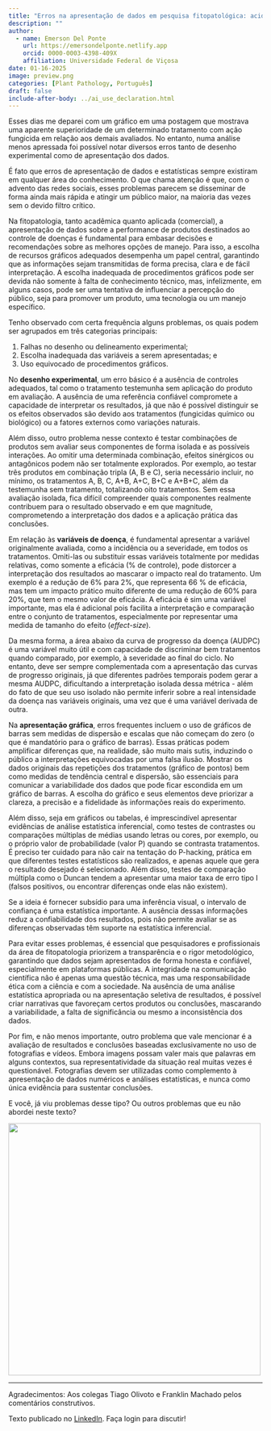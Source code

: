 ```yaml
---
title: "Erros na apresentação de dados em pesquisa fitopatológica: acidentais ou intencionais?"
description: ""
author:
  - name: Emerson Del Ponte
    url: https://emersondelponte.netlify.app
    orcid: 0000-0003-4398-409X
    affiliation: Universidade Federal de Viçosa
date: 01-16-2025
image: preview.png
categories: [Plant Pathology, Português] 
draft: false 
include-after-body: ../ai_use_declaration.html
---
```


Esses dias me deparei com um gráfico em uma postagem que mostrava uma aparente superioridade de um determinado tratamento com ação fungicida em relação aos demais avaliados. No entanto, numa análise menos apressada foi possível notar diversos erros tanto de desenho experimental como de apresentação dos dados.

É fato que erros de apresentação de dados e estatísticas sempre existiram em qualquer área do conhecimento. O que chama atenção é que, com o advento das redes sociais, esses problemas parecem se disseminar de forma ainda mais rápida e atingir um público maior, na maioria das vezes sem o devido filtro crítico.

Na fitopatologia, tanto acadêmica quanto aplicada (comercial), a apresentação de dados sobre a performance de produtos destinados ao controle de doenças é fundamental para embasar decisões e recomendações sobre as melhores opções de manejo. Para isso, a escolha de recursos gráficos adequados desempenha um papel central, garantindo que as informações sejam transmitidas de forma precisa, clara e de fácil interpretação. A escolha inadequada de procedimentos gráficos pode ser devida não somente à falta de conhecimento técnico, mas, infelizmente, em alguns casos, pode ser uma tentativa de influenciar a percepção do público, seja para promover um produto, uma tecnologia ou um manejo específico.

Tenho observado com certa frequência alguns problemas, os quais podem ser agrupados em três categorias principais:

1)  Falhas no desenho ou delineamento experimental;
2)  Escolha inadequada das variáveis a serem apresentadas; e
3)  Uso equivocado de procedimentos gráficos.

No **desenho experimental**, um erro básico é a ausência de controles adequados, tal como o tratamento testemunha sem aplicação do produto em avaliação. A ausência de uma referência confiável compromete a capacidade de interpretar os resultados, já que não é possível distinguir se os efeitos observados são devido aos tratamentos (fungicidas químico ou biológico) ou a fatores externos como variações naturais.

Além disso, outro problema nesse contexto é testar combinações de produtos sem avaliar seus componentes de forma isolada e as possíveis interações. Ao omitir uma determinada combinação, efeitos sinérgicos ou antagônicos podem não ser totalmente explorados. Por exemplo, ao testar três produtos em combinação tripla (A, B e C), seria necessário incluir, no mínimo, os tratamentos A, B, C, A+B, A+C, B+C e A+B+C, além da testemunha sem tratamento, totalizando oito tratamentos. Sem essa avaliação isolada, fica difícil compreender quais componentes realmente contribuem para o resultado observado e em que magnitude, comprometendo a interpretação dos dados e a aplicação prática das conclusões.

Em relação às **variáveis de doença**, é fundamental apresentar a variável originalmente avaliada, como a incidência ou a severidade, em todos os tratamentos. Omiti-las ou substituir essas variáveis totalmente por medidas relativas, como somente a eficácia (% de controle), pode distorcer a interpretação dos resultados ao mascarar o impacto real do tratamento. Um exemplo é a redução de 6% para 2%, que representa 66 % de eficácia, mas tem um impacto prático muito diferente de uma redução de 60% para 20%, que tem o mesmo valor de eficácia. A eficácia é sim uma variável importante, mas ela é adicional pois facilita a interpretação e comparação entre o conjunto de tratamentos, especialmente por representar uma medida de tamanho do efeito (*effect-size*).

Da mesma forma, a área abaixo da curva de progresso da doença (AUDPC) é uma variável muito útil e com capacidade de discriminar bem tratamentos quando comparado, por exemplo, à severidade ao final do ciclo. No entanto, deve ser sempre complementada com a apresentação das curvas de progresso originais, já que diferentes padrões temporais podem gerar a mesma AUDPC, dificultando a interpretação isolada dessa métrica - além do fato de que seu uso isolado não permite inferir sobre a real intensidade da doença nas variáveis originais, uma vez que é uma variável derivada de outra.

Na **apresentação gráfica**, erros frequentes incluem o uso de gráficos de barras sem medidas de dispersão e escalas que não começam do zero (o que é mandatório para o gráfico de barras). Essas práticas podem amplificar diferenças que, na realidade, são muito mais sutis, induzindo o público a interpretações equivocadas por uma falsa ilusão. Mostrar os dados originais das repetições dos tratamentos (gráfico de pontos) bem como medidas de tendência central e dispersão, são essenciais para comunicar a variabilidade dos dados que pode ficar escondida em um gráfico de barras. A escolha do gráfico e seus elementos deve priorizar a clareza, a precisão e a fidelidade às informações reais do experimento.

Além disso, seja em gráficos ou tabelas, é imprescindível apresentar evidências de análise estatística inferencial, como testes de contrastes ou comparações múltiplas de médias usando letras ou cores, por exemplo, ou o próprio valor de probabilidade (valor P) quando se contrasta tratamentos. É preciso ter cuidado para não cair na tentação do P-hacking, prática em que diferentes testes estatísticos são realizados, e apenas aquele que gera o resultado desejado é selecionado. Além disso, testes de comparação múltipla como o Duncan tendem a apresentar uma maior taxa de erro tipo I (falsos positivos, ou encontrar diferenças onde elas não existem).

Se a ideia é fornecer subsídio para uma inferência visual, o intervalo de confiança é uma estatística importante. A ausência dessas informações reduz a confiabilidade dos resultados, pois não permite avaliar se as diferenças observadas têm suporte na estatística inferencial.

Para evitar esses problemas, é essencial que pesquisadores e profissionais da área de fitopatologia priorizem a transparência e o rigor metodológico, garantindo que dados sejam apresentados de forma honesta e confiável, especialmente em plataformas públicas. A integridade na comunicação científica não é apenas uma questão técnica, mas uma responsabilidade ética com a ciência e com a sociedade. Na ausência de uma análise estatística apropriada ou na apresentação seletiva de resultados, é possível criar narrativas que favoreçam certos produtos ou conclusões, mascarando a variabilidade, a falta de significância ou mesmo a inconsistência dos dados.

Por fim, e não menos importante, outro problema que vale mencionar é a avaliação de resultados e conclusões baseadas exclusivamente no uso de fotografias e vídeos. Embora imagens possam valer mais que palavras em alguns contextos, sua representatividade da situação real muitas vezes é questionável. Fotografias devem ser utilizadas como complemento à apresentação de dados numéricos e análises estatísticas, e nunca como única evidência para sustentar conclusões.

E você, já viu problemas desse tipo? Ou outros problemas que eu não abordei neste texto?

![](preview.png){fig-align="center" width="500"}

------------------------------------------------------------------------

Agradecimentos: Aos colegas Tiago Olivoto e Franklin Machado pelos comentários construtivos.

Texto publicado no [LinkedIn](https://www.linkedin.com/posts/emerson-m-del-ponte-61678ba1_erros-na-apresenta%C3%A7%C3%A3o-de-dados-em-pesquisa-activity-7285615936248647680-wGLc?utm_source=share&utm_medium=member_desktop). Faça login para discutir!
